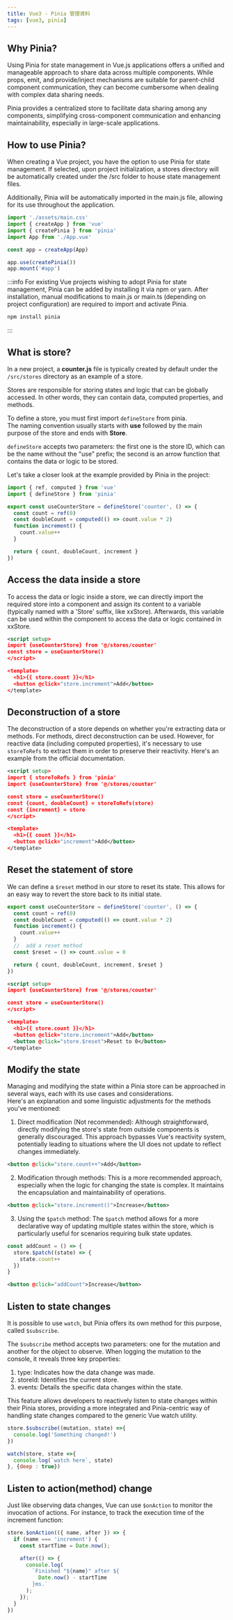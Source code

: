 ```yaml
---
title: Vue3 - Pinia 管理資料
tags: [vue3, pinia]
---
```

## Why Pinia?
Using Pinia for state management in Vue.js applications offers a unified and manageable approach to share data across multiple components. While props, emit, and provide/inject mechanisms are suitable for parent-child component communication, they can become cumbersome when dealing with complex data sharing needs.

Pinia provides a centralized store to facilitate data sharing among any components, simplifying cross-component communication and enhancing maintainability, especially in large-scale applications.

## How to use Pinia?
When creating a Vue project, you have the option to use Pinia for state management. If selected, upon project initialization, a stores directory will be automatically created under the /src folder to house state management files.

Additionally, Pinia will be automatically imported in the main.js file, allowing for its use throughout the application.

```js
import './assets/main.css'
import { createApp } from 'vue'
import { createPinia } from 'pinia'
import App from './App.vue'

const app = createApp(App)

app.use(createPinia())
app.mount('#app')
```

:::info
For existing Vue projects wishing to adopt Pinia for state management, Pinia can be added by installing it via npm or yarn. After installation, manual modifications to main.js or main.ts (depending on project configuration) are required to import and activate Pinia.

```powershell
npm install pinia
```
:::

## What is store?
In a new project, a **counter.js** file is typically created by default under the `/src/stores` directory as an example of a store.

Stores are responsible for storing states and logic that can be globally accessed. In other words, they can contain data, computed properties, and methods.

To define a store, you must first import `defineStore` from pinia.  
The naming convention usually starts with **use** followed by the main purpose of the store and ends with **Store**. 

`defineStore` accepts two parameters: the first one is the store ID, which can be the name without the "use" prefix; the second is an arrow function that contains the data or logic to be stored.

Let's take a closer look at the example provided by Pinia in the project:

```js
import { ref, computed } from 'vue'
import { defineStore } from 'pinia'

export const useCounterStore = defineStore('counter', () => {
  const count = ref(0)
  const doubleCount = computed(() => count.value * 2)
  function increment() {
    count.value++
  }

  return { count, doubleCount, increment }
})
```

## Access the data inside a store
To access the data or logic inside a store, we can directly import the required store into a component and assign its content to a variable (typically named with a 'Store' suffix, like xxStore). Afterwards, this variable can be used within the component to access the data or logic contained in xxStore.

```xml title='App.vue'
<script setup>
import {useCounterStore} from '@/stores/counter'
const store = useCounterStore()
</script>

<template>
  <h1>{{ store.count }}</h1>
  <button @click="store.increment">Add</button>
</template>
```

## Deconstruction of a store
The deconstruction of a store depends on whether you're extracting data or methods. For methods, direct deconstruction can be used. However, for reactive data (including computed properties), it's necessary to use `storeToRefs` to extract them in order to preserve their reactivity. Here's an example from the official documentation.

```xml title='App.vue'
<script setup>
import { storeToRefs } from 'pinia'
import {useCounterStore} from '@/stores/counter'

const store = useCounterStore()
const {count, doubleCount} = storeToRefs(store)
const {increment} = store
</script>

<template>
  <h1>{{ count }}</h1>
  <button @click="increment">Add</button>
</template>
```

## Reset the statement of store
We can define a `$reset` method in our store to reset its state. This allows for an easy way to revert the store back to its initial state.

```js title='Counter.js'
export const useCounterStore = defineStore('counter', () => {
  const count = ref(0)
  const doubleCount = computed(() => count.value * 2)
  function increment() {
    count.value++
  }
  //  add a reset method
  const $reset = () => count.value = 0

  return { count, doubleCount, increment, $reset }
})
```

```xml title='App.vue'
<script setup>
import {useCounterStore} from '@/stores/counter'

const store = useCounterStore()
</script>

<template>
  <h1>{{ store.count }}</h1>
  <button @click="store.increment">Add</button>
  <button @click="store.$reset">Reset to 0</button>
</template>
```

## Modify the state
Managing and modifying the state within a Pinia store can be approached in several ways, each with its use cases and considerations.  
Here's an explanation and some linguistic adjustments for the methods you've mentioned:
1. Direct modification (Not recommended): Although straightforward, directly modifying the store's state from outside components is generally discouraged. This approach bypasses Vue's reactivity system, potentially leading to situations where the UI does not update to reflect changes immediately.
```xml
<button @click="store.count++">Add</button>
```
2. Modification through methods: This is a more recommended approach, especially when the logic for changing the state is complex. It maintains the encapsulation and maintainability of operations.
```xml
<button @click="store.increment()">Increase</button>
```
3. Using the `$patch` method: The `$patch` method allows for a more declarative way of updating multiple states within the store, which is particularly useful for scenarios requiring bulk state updates.
```js
const addCount = () => {
  store.$patch((state) => {
    state.count++
  })
}
```
```xml
<button @click="addCount">Increase</button>
```

##  Listen to state changes
It is possible to use `watch`, but Pinia offers its own method for this purpose, called `$subscribe`.

The `$subscribe` method accepts two parameters: one for the mutation and another for the object to observe. When logging the mutation to the console, it reveals three key properties:  
1. type: Indicates how the data change was made.
2. storeId: Identifies the current store.
3. events: Details the specific data changes within the state.

This feature allows developers to reactively listen to state changes within their Pinia stores, providing a more integrated and Pinia-centric way of handling state changes compared to the generic Vue watch utility.

```js title='$subscribe'
store.$subscribe((mutation, state) =>{
  console.log('Something changed!')
})
```
```js title='watch'
watch(store, state =>{
  console.log(`watch here`, state)
}, {deep : true})
```

## Listen to action(method) change
Just like observing data changes, Vue can use `$onAction` to monitor the invocation of actions. For instance, to track the execution time of the increment function:
```js
store.$onAction(({ name, after }) => {
  if (name === 'increment') {
    const startTime = Date.now();

    after(() => {
      console.log(
        `Finished "${name}" after ${
          Date.now() - startTime
        }ms.`
      );
    });
  }
})
```
